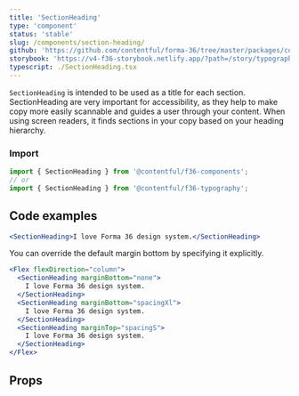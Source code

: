 ```yaml
---
title: 'SectionHeading'
type: 'component'
status: 'stable'
slug: /components/section-heading/
github: 'https://github.com/contentful/forma-36/tree/master/packages/components/typography/src'
storybook: 'https://v4-f36-storybook.netlify.app/?path=/story/typography-section-heading--basic'
typescript: ./SectionHeading.tsx
---
```


`SectionHeading` is intended to be used as a title for each section. SectionHeading are very important for accessibility, as they help to make copy more easily scannable and guides a user through your content. When using screen readers, it finds sections in your copy based on your heading hierarchy.

### Import

```js static=true
import { SectionHeading } from '@contentful/f36-components';
// or
import { SectionHeading } from '@contentful/f36-typography';
```

## Code examples

```jsx
<SectionHeading>I love Forma 36 design system.</SectionHeading>
```

You can override the default margin bottom by specifying it explicitly.

```jsx
<Flex flexDirection="column">
  <SectionHeading marginBottom="none">
    I love Forma 36 design system.
  </SectionHeading>
  <SectionHeading marginBottom="spacingXl">
    I love Forma 36 design system.
  </SectionHeading>
  <SectionHeading marginTop="spacingS">
    I love Forma 36 design system.
  </SectionHeading>
</Flex>
```

## Props


<Props of="SectionHeading" />
